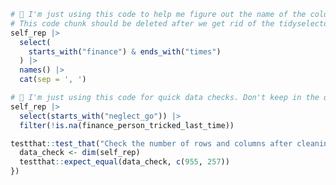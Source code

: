 ```r
# 🔴 I'm just using this code to help me figure out the name of the columns that the original code was manipulating. Again, all these tidyselectors make it difficult to figure out which columns we are mutating.
# This code chunk should be deleted after we get rid of the tidyselectors in the mutate code.
self_rep |> 
  select(
    starts_with("finance") & ends_with("times")
  ) |> 
  names() |> 
  cat(sep = ', ')
```

```r
# 🔴 I'm just using this code for quick data checks. Don't keep in the qmd file
self_rep |> 
  select(starts_with("neglect_go")) |> 
  filter(!is.na(finance_person_tricked_last_time))
```

```r
testthat::test_that("Check the number of rows and columns after cleaning the financial columns", {
  data_check <- dim(self_rep)
  testthat::expect_equal(data_check, c(955, 257))
})
```

